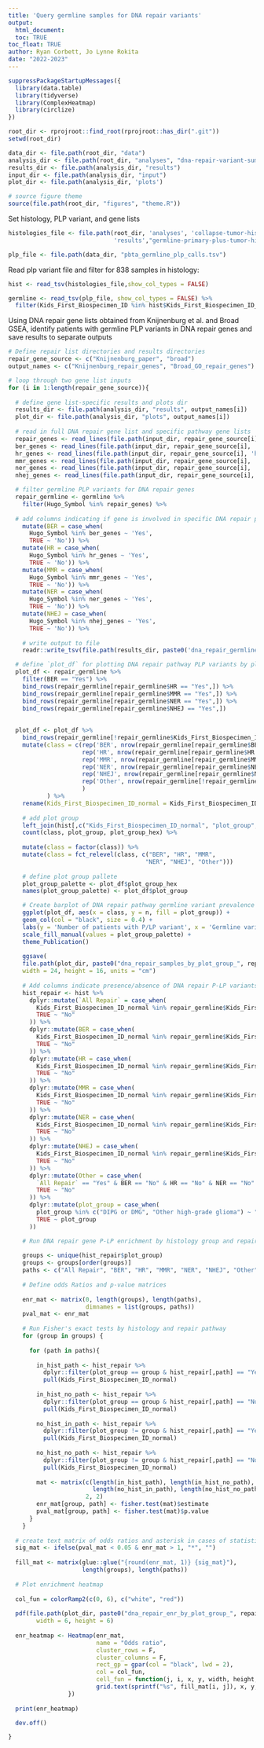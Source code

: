 ```yaml
---
title: 'Query germline samples for DNA repair variants'
output: 
  html_document:
  toc: TRUE
toc_float: TRUE
author: Ryan Corbett, Jo Lynne Rokita
date: "2022-2023"
---
```

  
```r
suppressPackageStartupMessages({
  library(data.table)
  library(tidyverse)
  library(ComplexHeatmap)
  library(circlize)
})

root_dir <- rprojroot::find_root(rprojroot::has_dir(".git"))
setwd(root_dir)

data_dir <- file.path(root_dir, "data")
analysis_dir <- file.path(root_dir, "analyses", "dna-repair-variant-summary")
results_dir <- file.path(analysis_dir, "results")
input_dir <- file.path(analysis_dir, "input")
plot_dir <- file.path(analysis_dir, 'plots')

# source figure theme
source(file.path(root_dir, "figures", "theme.R"))
```

Set histology, PLP variant, and gene lists

```r
histologies_file <- file.path(root_dir, 'analyses', 'collapse-tumor-histologies',
                              'results',"germline-primary-plus-tumor-histologies-plot-groups-clin-meta.tsv")

plp_file <- file.path(data_dir, "pbta_germline_plp_calls.tsv")
```

Read plp variant file and filter for 838 samples in histology: 

```r
hist <- read_tsv(histologies_file,show_col_types = FALSE)

germline <- read_tsv(plp_file, show_col_types = FALSE) %>%
  filter(Kids_First_Biospecimen_ID %in% hist$Kids_First_Biospecimen_ID_normal)
```

Using DNA repair gene lists obtained from Knijnenburg et al. and Broad GSEA, identify patients with germline PLP variants in DNA repair genes and save results to separate outputs

```r
# Define repair list directories and results directories
repair_gene_source <- c("Knijnenburg_paper", "broad")
output_names <- c("Knijnenburg_repair_genes", "Broad_GO_repair_genes")

# loop through two gene list inputs
for (i in 1:length(repair_gene_source)){
  
  # define gene list-specific results and plots dir
  results_dir <- file.path(analysis_dir, "results", output_names[i])
  plot_dir <- file.path(analysis_dir, "plots", output_names[i])
  
  # read in full DNA repair gene list and specific pathway gene lists
  repair_genes <- read_lines(file.path(input_dir, repair_gene_source[i], 'dna_repair_all.txt'))
  ber_genes <- read_lines(file.path(input_dir, repair_gene_source[i], 'base_excision_repair.txt'))
  hr_genes <- read_lines(file.path(input_dir, repair_gene_source[i], 'homologous_recombination.txt'))
  mmr_genes <- read_lines(file.path(input_dir, repair_gene_source[i], 'mismatch_repair.txt'))
  ner_genes <- read_lines(file.path(input_dir, repair_gene_source[i], 'nucleotide_excision_repair.txt'))
  nhej_genes <- read_lines(file.path(input_dir, repair_gene_source[i], 'nonhomologous_end_joining.txt'))

  # filter germline PLP variants for DNA repair genes 
  repair_germline <- germline %>%
    filter(Hugo_Symbol %in% repair_genes) %>%
  
  # add columns indicating if gene is involved in specific DNA repair pathways
    mutate(BER = case_when(
      Hugo_Symbol %in% ber_genes ~ 'Yes',
      TRUE ~ 'No')) %>%
    mutate(HR = case_when(
      Hugo_Symbol %in% hr_genes ~ 'Yes',
      TRUE ~ 'No')) %>%
    mutate(MMR = case_when(
      Hugo_Symbol %in% mmr_genes ~ 'Yes',
      TRUE ~ 'No')) %>%
    mutate(NER = case_when(
      Hugo_Symbol %in% ner_genes ~ 'Yes',
      TRUE ~ 'No')) %>%
    mutate(NHEJ = case_when(
      Hugo_Symbol %in% nhej_genes ~ 'Yes',
      TRUE ~ 'No')) %>%
    
    # write output to file
    readr::write_tsv(file.path(results_dir, paste0('dna_repair_germline_variant_plp_', repair_gene_source[i], '.tsv')))

  # define `plot_df` for plotting DNA repair pathway PLP variants by plot group 
  plot_df <- repair_germline %>%
    filter(BER == "Yes") %>%
    bind_rows(repair_germline[repair_germline$HR == "Yes",]) %>%
    bind_rows(repair_germline[repair_germline$MMR == "Yes",]) %>%
    bind_rows(repair_germline[repair_germline$NER == "Yes",]) %>%
    bind_rows(repair_germline[repair_germline$NHEJ == "Yes",])
  
  
  plot_df <- plot_df %>%
    bind_rows(repair_germline[!repair_germline$Kids_First_Biospecimen_ID %in% plot_df$Kids_First_Biospecimen_ID,]) %>%
    mutate(class = c(rep('BER', nrow(repair_germline[repair_germline$BER == "Yes",])),
                     rep('HR', nrow(repair_germline[repair_germline$HR == "Yes",])),
                     rep('MMR', nrow(repair_germline[repair_germline$MMR == "Yes",])),
                     rep('NER', nrow(repair_germline[repair_germline$NER == "Yes",])),
                     rep('NHEJ', nrow(repair_germline[repair_germline$NHEJ == "Yes",])),
                     rep('Other', nrow(repair_germline[!repair_germline$Kids_First_Biospecimen_ID %in% plot_df$Kids_First_Biospecimen_ID,]))
                     )
           ) %>%
    rename(Kids_First_Biospecimen_ID_normal = Kids_First_Biospecimen_ID) %>%
    
    # add plot group 
    left_join(hist[,c("Kids_First_Biospecimen_ID_normal", "plot_group", "plot_group_hex")], by = 'Kids_First_Biospecimen_ID_normal') %>%
    count(class, plot_group, plot_group_hex) %>%
  
    mutate(class = factor(class)) %>% 
    mutate(class = fct_relevel(class, c("BER", "HR", "MMR",
                                       "NER", "NHEJ", "Other")))
    
    # define plot group pallete 
    plot_group_palette <- plot_df$plot_group_hex
    names(plot_group_palette) <- plot_df$plot_group

    # Create barplot of DNA repair pathway germline variant prevalence by plot group
    ggplot(plot_df, aes(x = class, y = n, fill = plot_group)) +
    geom_col(col = "black", size = 0.4) +
    labs(y = 'Number of patients with P/LP variant', x = 'Germline variant DNA repair class', fill = 'Tumor diagnosis') +
    scale_fill_manual(values = plot_group_palette) + 
    theme_Publication()
    
    ggsave(
    file.path(plot_dir, paste0("dna_repair_samples_by_plot_group_", repair_gene_source[i], ".pdf")), 
    width = 24, height = 16, units = "cm")
    
    # Add columns indicate presence/absence of DNA repair P-LP variants to histologies file
    hist_repair <- hist %>%
      dplyr::mutate(`All Repair` = case_when(
        Kids_First_Biospecimen_ID_normal %in% repair_germline$Kids_First_Biospecimen_ID ~ "Yes",
        TRUE ~ "No"
      )) %>%
      dplyr::mutate(BER = case_when(
        Kids_First_Biospecimen_ID_normal %in% repair_germline$Kids_First_Biospecimen_ID[repair_germline$BER == "Yes"] ~ "Yes",
        TRUE ~ "No"
      )) %>%
      dplyr::mutate(HR = case_when(
        Kids_First_Biospecimen_ID_normal %in% repair_germline$Kids_First_Biospecimen_ID[repair_germline$HR == "Yes"] ~ "Yes",
        TRUE ~ "No"
      )) %>%
      dplyr::mutate(MMR = case_when(
        Kids_First_Biospecimen_ID_normal %in% repair_germline$Kids_First_Biospecimen_ID[repair_germline$MMR == "Yes"] ~ "Yes",
        TRUE ~ "No"
      )) %>%
      dplyr::mutate(NER = case_when(
        Kids_First_Biospecimen_ID_normal %in% repair_germline$Kids_First_Biospecimen_ID[repair_germline$NER == "Yes"] ~ "Yes",
        TRUE ~ "No"
      )) %>%
      dplyr::mutate(NHEJ = case_when(
        Kids_First_Biospecimen_ID_normal %in% repair_germline$Kids_First_Biospecimen_ID[repair_germline$NHEJ == "Yes"] ~ "Yes",
        TRUE ~ "No"
      )) %>%
      dplyr::mutate(Other = case_when(
        `All Repair` == "Yes" & BER == "No" & HR == "No" & NER == "No" & MMR == "No" & NHEJ == "No" ~ "Yes",
        TRUE ~ "No"
      )) %>%
      dplyr::mutate(plot_group = case_when(
        plot_group %in% c("DIPG or DMG", "Other high-grade glioma") ~ "High-grade glioma",
        TRUE ~ plot_group
      ))

    # Run DNA repair gene P-LP enrichment by histology group and repair pathway
    
    groups <- unique(hist_repair$plot_group)
    groups <- groups[order(groups)]
    paths <- c("All Repair", "BER", "HR", "MMR", "NER", "NHEJ", "Other")
    
    # Define odds Ratios and p-value matrices
    
    enr_mat <- matrix(0, length(groups), length(paths),
                      dimnames = list(groups, paths))
    pval_mat <- enr_mat
    
    # Run Fisher's exact tests by histology and repair pathway
    for (group in groups) {
      
      for (path in paths){
        
        in_hist_path <- hist_repair %>%
          dplyr::filter(plot_group == group & hist_repair[,path] == "Yes") %>%
          pull(Kids_First_Biospecimen_ID_normal)
        
        in_hist_no_path <- hist_repair %>%
          dplyr::filter(plot_group == group & hist_repair[,path] == "No") %>%
          pull(Kids_First_Biospecimen_ID_normal)
        
        no_hist_in_path <- hist_repair %>%
          dplyr::filter(plot_group != group & hist_repair[,path] == "Yes") %>%
          pull(Kids_First_Biospecimen_ID_normal)
        
        no_hist_no_path <- hist_repair %>%
          dplyr::filter(plot_group != group & hist_repair[,path] == "No") %>%
          pull(Kids_First_Biospecimen_ID_normal)
        
        mat <- matrix(c(length(in_hist_path), length(in_hist_no_path),
                        length(no_hist_in_path), length(no_hist_no_path)),
                      2, 2)
        enr_mat[group, path] <- fisher.test(mat)$estimate
        pval_mat[group, path] <- fisher.test(mat)$p.value
      }
    }
  
  # create text matrix of odds ratios and asterisk in cases of statistical significance
  sig_mat <- ifelse(pval_mat < 0.05 & enr_mat > 1, "*", "")
  
  fill_mat <- matrix(glue::glue("{round(enr_mat, 1)} {sig_mat}"), 
                     length(groups), length(paths))
  
  # Plot enrichment heatmap
  
  col_fun = colorRamp2(c(0, 6), c("white", "red"))
  
  pdf(file.path(plot_dir, paste0("dna_repair_enr_by_plot_group_", repair_gene_source[i], ".pdf")),
        width = 6, height = 6)
  
  enr_heatmap <- Heatmap(enr_mat,
                         name = "Odds ratio",
                         cluster_rows = F,
                         cluster_columns = F,
                         rect_gp = gpar(col = "black", lwd = 2),
                         col = col_fun,
                         cell_fun = function(j, i, x, y, width, height, fill) {
                         grid.text(sprintf("%s", fill_mat[i, j]), x, y, gp = gpar(fontsize = 10))
                 })
  
  print(enr_heatmap)

  dev.off()

}
```